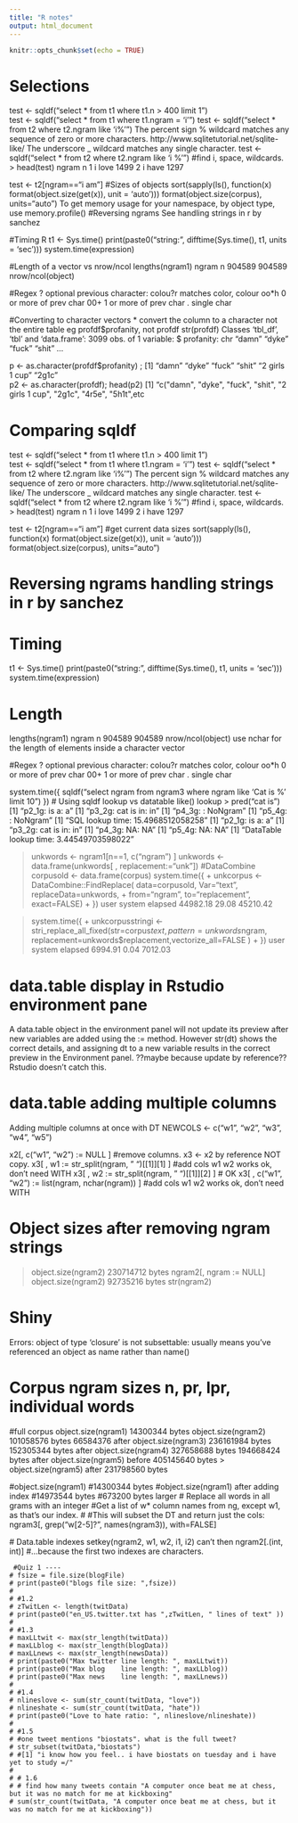 ```yaml
---
title: "R notes"
output: html_document
---
```


```r
knitr::opts_chunk$set(echo = TRUE)
```
# Selections
test <- sqldf("select * from t1 where t1.n > 400 limit 1")  
test <- sqldf("select * from t1 where t1.ngram = 'i' ")
test <- sqldf("select * from t2 where t2.ngram like 'i%' ")
    The percent sign % wildcard matches any sequence of zero or more characters. http://www.sqlitetutorial.net/sqlite-like/
    The underscore _ wildcard matches any single character.
test <- sqldf("select * from t2 where t2.ngram like 'i %' ")  #find i, space, wildcards.
> head(test)
    ngram    n
1  i love 1499
2  i have 1297

test <- t2[ngram=="i am"]
#Sizes of objects
  sort(sapply(ls(), function(x) format(object.size(get(x)), unit = 'auto')))
  format(object.size(corpus), units="auto")
  To get memory usage for your namespace, by object type, use memory.profile()
#Reversing ngrams 
  See handling strings in r by sanchez
  
#Timing R
  t1 <- Sys.time()
  print(paste0("string: ", difftime(Sys.time(), t1, units = 'sec')))
  system.time(expression)
  
#Length of a vector vs nrow/ncol
 lengths(ngram1)
   ngram      n 
  904589 904589 
  nrow/ncol(object)
  
#Regex 
? optional previous character: colou?r matches color, colour
oo*h 0 or more of prev char
00+  1 or more of prev char
. single char

#Converting to character vectors
* convert the column to a character not the entire table eg profdf$profanity, not profdf
str(profdf)
Classes ‘tbl_df’, ‘tbl’ and 'data.frame':	3099 obs. of  1 variable:
 $ profanity: chr  "damn" "dyke" "fuck" "shit" ...

p <- as.character(profdf$profanity) ; 
[1] "damn"          "dyke"          "fuck"          "shit"          "2 girls 1 cup" "2g1c"         
p2 <- as.character(profdf); head(p2)
[1] "c(\"damn\", \"dyke\", \"fuck\", \"shit\", \"2 girls 1 cup\", \"2g1c\", \"4r5e\", \"5h1t\",etc

# Comparing sqldf
test <- sqldf("select * from t1 where t1.n > 400 limit 1")  
test <- sqldf("select * from t1 where t1.ngram = 'i' ")
test <- sqldf("select * from t2 where t2.ngram like 'i%' ")
    The percent sign % wildcard matches any sequence of zero or more characters. http://www.sqlitetutorial.net/sqlite-like/
    The underscore _ wildcard matches any single character.
test <- sqldf("select * from t2 where t2.ngram like 'i %' ")  #find i, space, wildcards.
> head(test)
    ngram    n
1  i love 1499
2  i have 1297

test <- t2[ngram=="i am"]
#get current data sizes
  sort(sapply(ls(), function(x) format(object.size(get(x)), unit = 'auto')))
  format(object.size(corpus), units="auto")

# Reversing ngrams handling strings in r by sanchez
# Timing
  t1 <- Sys.time()
  print(paste0("string: ", difftime(Sys.time(), t1, units = 'sec')))
  system.time(expression)
  
# Length

 lengths(ngram1)
  ngram      n 
  904589 904589 
  nrow/ncol(object)
  use nchar for the length of elements inside a character vector
  
#Regex
? optional previous character: colou?r matches color, colour
oo*h 0 or more of prev char
00+  1 or more of prev char
. single char


system.time({
 sqldf("select ngram from ngram3 where ngram like 'Cat is %' limit 10")
})
# Using sqldf lookup vs datatable like() lookup
> pred("cat is")
[1] "p2_1g: is a: a"
[1] "p3_2g: cat is in: in"
[1] "p4_3g: : NoNgram"
[1] "p5_4g: : NoNgram"
[1] "SQL lookup time: 15.4968512058258"
[1] "p2_1g: is a: a"
[1] "p3_2g: cat is in: in"
[1] "p4_3g: NA: NA"
[1] "p5_4g: NA: NA"
[1] "DataTable lookup time: 3.44549703598022"


> unkwords <- ngram1[n==1, c("ngram") ]
>   unkwords <- data.frame(unkwords[ , replacement:="unk"]) #DataCombine
>   corpusold <- data.frame(corpus)
> system.time({
+   unkcorpus <- DataCombine::FindReplace( data=corpusold, Var="text", replaceData=unkwords,
+                             from="ngram", to="replacement", exact=FALSE)
+   })
    user   system  elapsed 
44982.18    29.08 45210.42 

> system.time({
+   unkcorpusstringi <- stri_replace_all_fixed(str=corpus$text, pattern=unkwords$ngram, replacement=unkwords$replacement,vectorize_all=FALSE )
+   })
   user  system elapsed 
6994.91    0.04 7012.03 

# data.table display in Rstudio environment pane
A data.table object in the environment panel will not update its preview after new variables are added using the := method. However str(dt) shows the correct details, and assigning dt to a new variable results in the correct preview in the Environment panel. ??maybe because update by reference?? Rstudio doesn't catch this.

# data.table adding multiple columns
Adding multiple columns at once with DT
NEWCOLS <- c("w1", "w2", "w3", "w4", "w5")

x2[, c("w1", "w2") := NULL ]         #remove columns. x3 <- x2 by reference NOT copy.
x3[ , w1 := str_split(ngram, " ")[[1]][1] ]  #add cols w1 w2 works ok, don't need WITH
x3[ , w2 := str_split(ngram, " ")[[1]][2] ] 
# OK x3[ , c("w1", "w2") := list(ngram, nchar(ngram)) ]  #add cols w1 w2 works ok, don't need WITH

# Object sizes after removing ngram strings
> object.size(ngram2)
230714712 bytes
> ngram2[, ngram := NULL]
> object.size(ngram2)
92735216 bytes
> str(ngram2)

# Shiny
Errors:
object of type 'closure' is not subsettable: usually means you've referenced an object as name rather than name()

# Corpus ngram sizes n, pr, lpr, individual words
#full corpus
object.size(ngram1)
14300344 bytes
object.size(ngram2)
101058576 bytes
 66584376 after
object.size(ngram3)
236161984 bytes
152305344 bytes after
object.size(ngram4)
327658688 bytes
194668424 bytes after
object.size(ngram5) before
405145640 bytes
> object.size(ngram5) after
231798560 bytes

  #object.size(ngram1)
  #14300344 bytes
  #object.size(ngram1) after adding index
  #14973544 bytes     #673200 bytes larger
  # Replace all words in all grams with an integer
  #Get a list of w* column names from ng, except w1, as that's our index.
  #  #This will subset the DT and return just the cols: ngram3[, grep("w[2-5]?", names(ngram3)), with=FALSE]
  
  # Data.table indexes
   setkey(ngram2, w1, w2, i1, i2)
   can't then ngram2[.(int, int)] #...because the first two indexes are characters.
   
     #Quiz 1 ----
    # fsize = file.size(blogFile)
    # print(paste0("blogs file size: ",fsize))
    # 
    # #1.2
    # zTwitLen <- length(twitData)
    # print(paste0("en_US.twitter.txt has ",zTwitLen, " lines of text" ))
    # 
    # #1.3
    # maxLLtwit <- max(str_length(twitData))
    # maxLLblog <- max(str_length(blogData))
    # maxLLnews <- max(str_length(newsData))
    # print(paste0("Max twitter line length: ", maxLLtwit))
    # print(paste0("Max blog    line length: ", maxLLblog))
    # print(paste0("Max news    line length: ", maxLLnews))
    # 
    # #1.4
    # nlineslove <- sum(str_count(twitData, "love")) 
    # nlineshate <- sum(str_count(twitData, "hate")) 
    # print(paste0("Love to hate ratio: ", nlineslove/nlineshate))
    # 
    # #1.5
    # #one tweet mentions "biostats". what is the full tweet?
    # str_subset(twitData,"biostats")
    # #[1] "i know how you feel.. i have biostats on tuesday and i have yet to study =/"
    # 
    # # 1.6
    # # find how many tweets contain "A computer once beat me at chess, but it was no match for me at kickboxing"
    # sum(str_count(twitData, "A computer once beat me at chess, but it was no match for me at kickboxing"))
